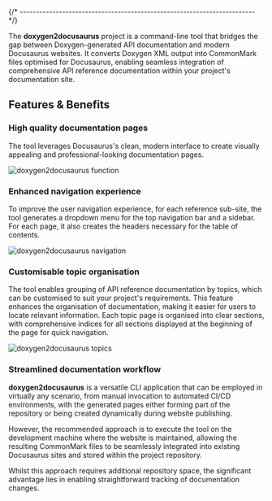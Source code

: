 {/* ------------------------------------------------------------------------ */}

The **doxygen2docusaurus** project is a command-line tool that bridges the gap between Doxygen-generated API documentation and modern Docusaurus websites. It converts Doxygen XML output into CommonMark files optimised for Docusaurus, enabling seamless integration of comprehensive API reference documentation within your project's documentation site.

## Features & Benefits

### High quality documentation pages

The tool leverages Docusaurus's clean, modern interface to create visually appealing and professional-looking documentation pages.

![doxygen2docusaurus function](/assets/images/function.png)

### Enhanced navigation experience

To improve the user navigation experience, for each reference sub-site, the tool generates a dropdown menu for the top navigation bar and a sidebar. For each page, it also creates the headers necessary for the table of contents.

![doxygen2docusaurus navigation](/assets/images/navigation.png)

### Customisable topic organisation

The tool enables grouping of API reference documentation by topics, which can be customised to suit your project's requirements. This feature enhances the organisation of documentation, making it easier for users to locate relevant information. Each topic page is organised into clear sections, with comprehensive indices for all sections displayed at the beginning of the page for quick navigation.

![doxygen2docusaurus topics](/assets/images/topics.png)

### Streamlined documentation workflow

**doxygen2docusaurus** is a versatile CLI application that can be employed in virtually any scenario, from manual invocation to automated CI/CD environments, with the generated pages either forming part of the repository or being created dynamically during website publishing.

However, the recommended approach is to execute the tool on the development machine where the website is maintained, allowing the resulting CommonMark files to be seamlessly integrated into existing Docusaurus sites and stored within the project repository.

Whilst this approach requires additional repository space, the significant advantage lies in enabling straightforward tracking of documentation changes.

